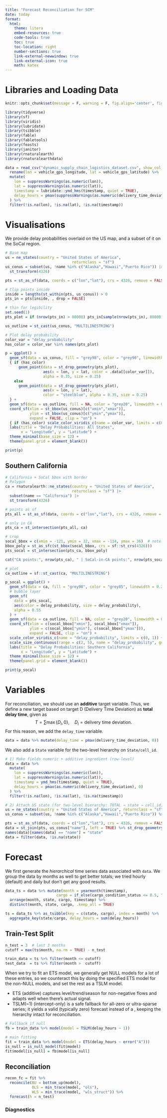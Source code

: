 ```yaml
---
title: "Forecast Reconciliation for SCM"
date: today
format:
  html:
    theme: litera
    embed-resources: true 
    code-tools: true
    toc: true
    toc-location: right
    number-sections: true
    link-external-newwindow: true
    link-external-icon: true
    math: katex
---
```


# Libraries and Loading Data

```r
knitr::opts_chunk$set(message = F, warning = F, fig.align='center', fig.dim=c(10, 6))
```

```r
library(tidyverse)
library(sf)
library(viridis)
library(lubridate)
library(tsibble)
library(fable)
library(fabletools)
library(feasts)
library(janitor)
library(rnaturalearth)
library(rnaturalearthdata)

data = read_csv("dynamic_supply_chain_logistics_dataset.csv", show_col_types = FALSE) %>%
  rename(lon = vehicle_gps_longitude, lat = vehicle_gps_latitude) %>%
  mutate(
    lon = suppressWarnings(as.numeric(lon)),
    lat = suppressWarnings(as.numeric(lat)),
    timestamp = lubridate::ymd_hms(timestamp, quiet = TRUE),
    delay_hours = pmax(suppressWarnings(as.numeric(delivery_time_deviation)), 0)
  ) %>%
  filter(!is.na(lon), !is.na(lat), !is.na(timestamp))
```

# Visualisations

We provide delay probabilities overlaid on the US map, and a subset of it on the SoCal region.

```r
# Base map
us = ne_states(country = "United States of America",
                              returnclass = "sf")
us_conus = subset(us, !name %in% c("Alaska","Hawaii","Puerto Rico")) |>
  st_transform(4326)

pts = st_as_sf(data, coords = c("lon","lat"), crs = 4326, remove = FALSE)

# Clip points inside
inside = lengths(st_within(pts, us_conus)) > 0
pts_in = pts[inside, , drop = FALSE]

# thin for legibility
set.seed(1)
pts_plot = if (nrow(pts_in) > 80000) pts_in[sample(nrow(pts_in), 80000), ] else pts_in

us_outline = st_cast(us_conus, "MULTILINESTRING")

# Plot delay probability
color_var = "delay_probability"
has_color = color_var %in% names(pts_plot)

p = ggplot() +
  geom_sf(data = us_conus, fill = "grey98", color = "grey90", linewidth = 0.2) +
  { if (has_color)
      geom_point(data = st_drop_geometry(pts_plot),
                 aes(x = lon, y = lat, color = .data[[color_var]]),
                 alpha = 0.35, size = 0.25)
    else
      geom_point(data = st_drop_geometry(pts_plot),
                 aes(x = lon, y = lat),
                 color = "steelblue", alpha = 0.35, size = 0.25)
  } +
  geom_sf(data = us_outline, fill = NA, color = "grey20", linewidth = 0.3) +
  coord_sf(xlim = st_bbox(us_conus)[c("xmin","xmax")],
           ylim = st_bbox(us_conus)[c("ymin","ymax")],
           expand = FALSE, clip = "on") +
  { if (has_color) scale_color_viridis_c(name = color_var, limits = c(0,1)) } +
  labs(title = "Delay Probabilities: All States",
       x = "Longitude", y = "Latitude") +
  theme_minimal(base_size = 12) +
  theme(panel.grid = element_blank())

print(p)
```

## Southern California

```r
# California + SoCal bbox with border
# Polygon
ca = rnaturalearth::ne_states(country = "United States of America",
                              returnclass = "sf") |>
  subset(name == "California") |>
  st_transform(4326)

# points as sf 
pts_all = st_as_sf(data, coords = c("lon","lat"), crs = 4326, remove = FALSE)

# only in CA
pts_ca = st_intersection(pts_all, ca)

# crop
socal_bbox = c(xmin = -121, ymin = 32, xmax = -114, ymax = 36)  # note: st_bbox expects xmin,ymin,xmax,ymax
bbox_poly = st_as_sfc(st_bbox(socal_bbox, crs = sf::st_crs(4326)))
pts_socal = st_intersection(pts_ca, bbox_poly)

cat("CA points:", nrow(pts_ca), " | SoCal-in-CA points:", nrow(pts_socal), "\n")

# plot
ca_outline = sf::st_cast(ca, "MULTILINESTRING")

p_socal = ggplot() +
  geom_sf(data = ca, fill = "grey98", color = "grey85", linewidth = 0.2) +
  # bubble layer
  geom_sf(
    data = pts_socal,
    aes(color = delay_probability, size = delay_probability),
    alpha = 0.55
  ) +
  geom_sf(data = ca_outline, fill = NA, color = "grey20", linewidth = 0.4) +
  coord_sf(xlim = c(socal_bbox["xmin"], socal_bbox["xmax"]),
           ylim = c(socal_bbox["ymin"], c(socal_bbox["ymax"])),
           expand = FALSE, clip = "on") +
  scale_color_viridis_c(name = "delay_probability", limits = c(0, 1)) +
  scale_size_continuous(range = c(2, 5), name = "delay_probability", guide = "none") +
  labs(title = "Delay Probabilities: Southern California",
       x = "Longitude", y = "Latitude") +
  theme_minimal(base_size = 12) +
  theme(panel.grid = element_blank())

print(p_socal)
```

# Variables

For reconciliation, we should use an **additive** target variable. Thus, we define a new target based on target D (Delivery Time Deviation) as **total delay time**, given as $$T=\sum \max\{D_i, 0\},\quad D_i=\text{delivery time deviation}.$$For this reason, we add the `delay_time` variable.

```r
data = data %>% mutate(delay_time = pmax(delivery_time_deviation, 0))
```

We also add a `State` variable for the two-level hierarchy on `State/cell_id`.

```r
# 1) Make fields numeric + additive ingredient (row-level)
data = data %>%
  mutate(
    lon = suppressWarnings(as.numeric(lon)),
    lat = suppressWarnings(as.numeric(lat)),
    timestamp = ymd_hms(timestamp, quiet = TRUE),
    delay_hours = pmax(as.numeric(delivery_time_deviation), 0)
  ) %>%
  filter(!is.na(lon), !is.na(lat), !is.na(timestamp))

# 2) Attach US state (for two-level hierarchy: TOTAL → state → cell_id)
us = ne_states(country = "United States of America", returnclass = "sf")
us_conus = subset(us, !name %in% c("Alaska","Hawaii","Puerto Rico")) %>% st_transform(4326)

pts = st_as_sf(data, coords = c("lon","lat"), crs = 4326, remove = FALSE)
data = st_join(pts, us_conus["name"], left = TRUE) %>% st_drop_geometry()
names(data)[names(data) == "name"] = "state"
data = filter(data, !is.na(state))
```

# Forecast

We first generate the *hierarchical* time series data associated with `data`. We group the data by months as well to get better totals; we tried hourly (default) and daily but don't get any good results.

```r
data_ts = data %>% mutate(month = yearmonth(timestamp),
                       cargo = if_else(cargo_condition_status <= 0.5, "Poor", "Good")) %>%
  arrange(month, state, cargo, timestamp) %>%
  distinct(month, state, cargo, .keep_all = TRUE)

ts = data_ts %>% as_tsibble(key = c(state, cargo), index = month) %>%
  aggregate_key(state/cargo, delay_hours = sum(delay_hours))
```

## Train-Test Split

```r
n_test = 3  # last 3 months
cutoff = max(ts$month, na.rm = TRUE) - n_test

train_data = ts %>% filter(month <= cutoff)
test_data  = ts %>% filter(month >  cutoff)
```

When we try to fit an ETS model, we generally get NULL models for a lot of these entries, so we counteract this by doing the specified ETS model for the non-NULL models, and set the rest as a TSLM model.

- ETS (additive) captures level/trend/season for non-negative flows and adapts well when there’s actual signal.
- TSLM(~1) (intercept-only) is a safe fallback for all-zero or ultra-sparse series; it yields a valid (typically zero) forecast instead of a <NULL model>, keeping the hierarchy intact for reconciliation.

```r
# Fallback if null
fb = train_data %>% model(model = TSLM(delay_hours ~ 1))

# main fitting
fit = train_data %>% model(model = ETS(delay_hours ~ error("A")))
is_null = is_null_model(fit$model)
fit$model[is_null] = fb$model[is_null]
```

## Reconciliation

```r
recon_fc = fit %>%
  reconcile(BU = bottom_up(model), 
            OLS = min_trace(model, "ols"), 
            WLS = min_trace(model, "wls_struct")) %>% 
  forecast(h = n_test)
```

### Diagnostics

